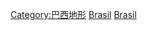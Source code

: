 {{Commonscat|Islands of Brazil}}

[[Category:巴西地形|Category:巴西地形]]
[[Category:南美洲島嶼|Brasil]]
[[Category:各國島嶼|Brasil]]
